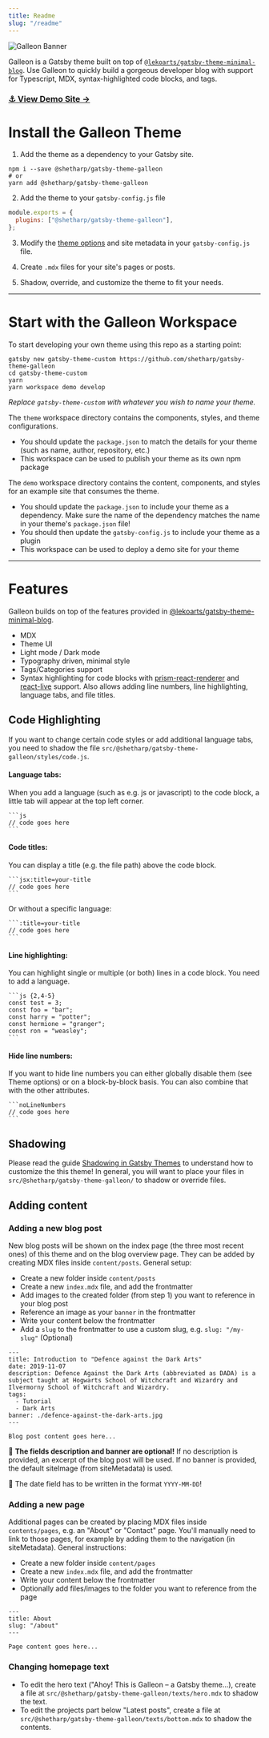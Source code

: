 ```yaml
---
title: Readme
slug: "/readme"
---
```


![Galleon Banner](./banner.png)

Galleon is a Gatsby theme built on top of [`@lekoarts/gatsby-theme-minimal-blog`](https://www.gatsbyjs.org/packages/@lekoarts/gatsby-theme-minimal-blog/).
Use Galleon to quickly build a gorgeous developer blog with support for Typescript, MDX, syntax-highlighted code blocks, and tags.

### [⚓️ View Demo Site →](https://shetharp.github.io/gatsby-theme-galleon/)

# Install the Galleon Theme

1. Add the theme as a dependency to your Gatsby site.

```shell
npm i --save @shetharp/gatsby-theme-galleon
# or
yarn add @shetharp/gatsby-theme-galleon
```

2. Add the theme to your `gatsby-config.js` file

```js:title=gatsby-config.js
module.exports = {
  plugins: ["@shetharp/gatsby-theme-galleon"],
};
```

3. Modify the [theme options](https://github.com/LekoArts/gatsby-themes/tree/master/themes/gatsby-theme-minimal-blog) and site metadata in your `gatsby-config.js` file.

4. Create `.mdx` files for your site's pages or posts.

5. Shadow, override, and customize the theme to fit your needs.

---

# Start with the Galleon Workspace

To start developing your own theme using this repo as a starting point:

```shell
gatsby new gatsby-theme-custom https://github.com/shetharp/gatsby-theme-galleon
cd gatsby-theme-custom
yarn
yarn workspace demo develop
```

_Replace `gatsby-theme-custom` with whatever you wish to name your theme._

The `theme` workspace directory contains the components, styles, and theme configurations.

- You should update the `package.json` to match the details for your theme (such as name, author, repository, etc.)
- This workspace can be used to publish your theme as its own npm package

The `demo` workspace directory contains the content, components, and styles for an example site that consumes the theme.

- You should update the `package.json` to include your theme as a dependency. Make sure the name of the dependency matches the name in your theme's `package.json` file!
- You should then update the `gatsby-config.js` to include your theme as a plugin
- This workspace can be used to deploy a demo site for your theme

---

# Features

Galleon builds on top of the features provided in [@lekoarts/gatsby-theme-minimal-blog](https://www.gatsbyjs.org/packages/@lekoarts/gatsby-theme-minimal-blog/).

- MDX
- Theme UI
- Light mode / Dark mode
- Typography driven, minimal style
- Tags/Categories support
- Syntax highlighting for code blocks with [prism-react-renderer](https://github.com/FormidableLabs/prism-react-renderer) and [react-live](https://github.com/FormidableLabs/react-live) support. Also allows adding line numbers, line highlighting, language tabs, and file titles.

## Code Highlighting

If you want to change certain code styles or add additional language tabs, you need to shadow the file `src/@shetharp/gatsby-theme-galleon/styles/code.js`.

#### Language tabs:

When you add a language (such as e.g. js or javascript) to the code block, a little tab will appear at the top left corner.

````
```js
// code goes here
```
````

#### Code titles:

You can display a title (e.g. the file path) above the code block.

````
```jsx:title=your-title
// code goes here
```
````

Or without a specific language:

````
```:title=your-title
// code goes here
```
````

#### Line highlighting:

You can highlight single or multiple (or both) lines in a code block. You need to add a language.

````
```js {2,4-5}
const test = 3;
const foo = "bar";
const harry = "potter";
const hermione = "granger";
const ron = "weasley";
```
````

#### Hide line numbers:

If you want to hide line numbers you can either globally disable them (see Theme options) or on a block-by-block basis. You can also combine that with the other attributes.

````
```noLineNumbers
// code goes here
```
````

## Shadowing

Please read the guide [Shadowing in Gatsby Themes](https://www.gatsbyjs.org/docs/themes/shadowing/) to understand how to customize the this theme!
In general, you will want to place your files in `src/@shetharp/gatsby-theme-galleon/` to shadow or override files.

## Adding content

### Adding a new blog post

New blog posts will be shown on the index page (the three most recent ones) of this theme and on the blog overview page.
They can be added by creating MDX files inside `content/posts`. General setup:

- Create a new folder inside `content/posts`
- Create a new `index.mdx` file, and add the frontmatter
- Add images to the created folder (from step 1) you want to reference in your blog post
- Reference an image as your `banner` in the frontmatter
- Write your content below the frontmatter
- Add a `slug` to the frontmatter to use a custom slug, e.g. `slug: "/my-slug"` (Optional)

```mdx
---
title: Introduction to "Defence against the Dark Arts"
date: 2019-11-07
description: Defence Against the Dark Arts (abbreviated as DADA) is a subject taught at Hogwarts School of Witchcraft and Wizardry and Ilvermorny School of Witchcraft and Wizardry.
tags:
  - Tutorial
  - Dark Arts
banner: ./defence-against-the-dark-arts.jpg
---

Blog post content goes here...
```

📍 **The fields description and banner are optional!**
If no description is provided, an excerpt of the blog post will be used.
If no banner is provided, the default siteImage (from siteMetadata) is used.

📍 The date field has to be written in the format `YYYY-MM-DD`!

### Adding a new page

Additional pages can be created by placing MDX files inside `contents/pages`, e.g. an "About" or "Contact" page.
You'll manually need to link to those pages, for example by adding them to the navigation (in siteMetadata). General instructions:

- Create a new folder inside `content/pages`
- Create a new `index.mdx` file, and add the frontmatter
- Write your content below the frontmatter
- Optionally add files/images to the folder you want to reference from the page

```mdx
---
title: About
slug: "/about"
---

Page content goes here...
```

### Changing homepage text

- To edit the hero text ("Ahoy! This is Galleon &ndash; a Gatsby theme...), create a file at `src/@shetharp/gatsby-theme-galleon/texts/hero.mdx` to shadow the text.
- To edit the projects part below "Latest posts", create a file at `src/@shetharp/gatsby-theme-galleon/texts/bottom.mdx` to shadow the contents.
